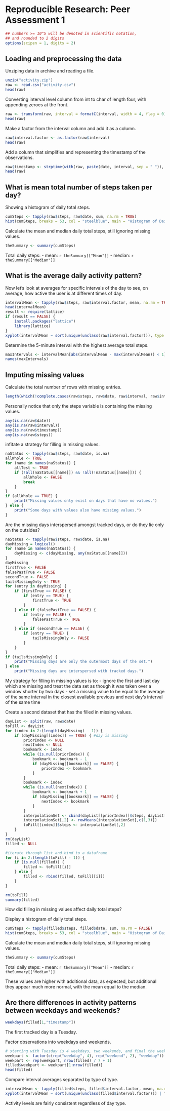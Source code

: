 # Reproducible Research: Peer Assessment 1

```r
## numbers >= 10^5 will be denoted in scientific notation,
## and rounded to 2 digits
options(scipen = 1, digits = 2)
```
## Loading and preprocessing the data

Unziping data in archive and reading a file.

```r
unzip("activity.zip")
raw <- read.csv("activity.csv")
head(raw)
```

Converting interval level column from int to char of length four, with appending zeroes at the front.


```r
raw <- transform(raw, interval = formatC(interval, width = 4, flag = 0))
head(raw)
```

Make a factor from the interval column and add it as a column.

```r
raw$interval.factor <- as.factor(raw$interval)
head(raw)
```

Add a column that simplifies and representing the timestamp of the observations.

```r
raw$timestamp <- strptime(with(raw, paste(date, interval, sep = " ")), "%Y-%m-%d %H%M")
head(raw)
```

## What is mean total number of steps taken per day?

Showing a histogram of daily total steps.

```r
cumSteps <- tapply(raw$steps, raw$date, sum, na.rm = TRUE)
hist(cumSteps, breaks = 53, col = "steelblue", main = "Histogram of Daily Total Steps")
```

Calculate the mean and median daily total steps, still ignoring missing values.

```r
theSummary <- summary(cumSteps)
```

Total daily steps:
 - mean: `r theSummary[["Mean"]]`
 - median: `r theSummary[["Median"]]`

## What is the average daily activity pattern?

Now let's look at  averages for specific intervals of the day to see, on average, how active the user is at different times of day.

```r
intervalMean <- tapply(raw$steps, raw$interval.factor, mean, na.rm = TRUE)
head(intervalMean)
result <- require(lattice)
if (result == FALSE) {
    install.packages("lattice")
    library(lattice)
}
xyplot(intervalMean ~ sort(unique(unclass(raw$interval.factor))), type = "l", col = "steelblue", xlab = "interval", ylab = "interval mean")
```

Determine the 5-minute interval with the highest average total steps.

```r
maxIntervals <- intervalMean[abs(intervalMean - max(intervalMean)) < 1]
names(maxIntervals)
```

## Imputing missing values

Calculate the total number of rows with missing entries.

```r
length(which(!complete.cases(raw$steps, raw$date, raw$interval, raw$interval.factor, raw$timestamp)))
```

Personally notice that only the steps variable is containing the missing values.

```r
any(is.na(raw$date))
any(is.na(raw$interval))
any(is.na(raw$timestamp))
any(is.na(raw$steps))
```

infitate a strategy for filling in missing values.


```r
naStatus <- tapply(raw$steps, raw$date, is.na)
allWhole <- TRUE
for (name in names(naStatus)) {
    allTest <- TRUE
    if (!all(naStatus[[name]]) && !all(!naStatus[[name]])) {
        allWhole <- FALSE
        break
    }        
}
if (allWhole == TRUE) {
    print("Missing values only exist on days that have no values.")
} else {
    print("Some days with values also have missing values.")
}
```

Are the missing days interspersed amongst tracked days, or do they lie only on the outsides?

```r
naStatus <- tapply(raw$steps, raw$date, is.na)
dayMissing = logical()
for (name in names(naStatus)) {
    dayMissing <- c(dayMissing, any(naStatus[[name]]))
}
dayMissing
firstTrue <- FALSE
falsePastTrue <- FALSE
secondTrue <- FALSE
tailsMissingOnly <- TRUE
for (entry in dayMissing) {
    if (firstTrue == FALSE) {
        if (entry == TRUE) {
            firstTrue <- TRUE
        }
    } else if (falsePastTrue == FALSE) {
        if (entry == FALSE) {
            falsePastTrue <- TRUE
        }
    } else if (secondTrue == FALSE) {
        if (entry == TRUE) {
            tailsMissingOnly <- FALSE
        }
    }
}
if (tailsMissingOnly) {
    print("Missing days are only the outermost days of the set.")
} else
    print("Missing days are interspersed with tracked days.")
```

My strategy for filling in missing values is to:
 - ignore the first and last day which are missing and treat the data set as though it was taken over a window shorter by two days
 - set a missing value to be equal to the average of the same interval in the closest available previous and next day's interval of the same time
 
Create a second dataset that has the filled in missing values.

```r
dayList <- split(raw, raw$date)
toFill <- dayList
for (index in 2:(length(dayMissing) - 1)) {
    if (dayMissing[[index]] == TRUE) { #day is missing
        priorIndex <- NULL
        nextIndex <- NULL
        bookmark <- index
        while (is.null(priorIndex)) {
            bookmark <- bookmark - 1
            if (dayMissing[[bookmark]] == FALSE) {
                priorIndex <- bookmark
            }
        }
        bookmark <- index
        while (is.null(nextIndex)) {
            bookmark <- bookmark + 1
            if (dayMissing[[bookmark]] == FALSE) {
                nextIndex <- bookmark
            }
        }
        interpolationSet <- cbind(dayList[[priorIndex]]$steps, dayList[[index]]$steps, dayList[[nextIndex]]$steps)
        interpolationSet[,2] <- rowMeans(interpolationSet[,c(1,3)])
        toFill[[index]]$steps <- interpolationSet[,2]
    }
}
rm(dayList)
filled <- NULL

#iterate through list and bind to a dataframe
for (i in 2:(length(toFill) - 1)) {
    if (is.null(filled)) {
        filled <- toFill[[i]]
    } else {
        filled <- rbind(filled, toFill[[i]])
    }
}

rm(toFill)
summary(filled)
```

How did filling in missing values affect daily total steps?

Display a histogram of daily total steps.

```r
cumSteps <- tapply(filled$steps, filled$date, sum, na.rm = FALSE)
hist(cumSteps, breaks = 53, col = "steelblue", main = "Histogram of Daily Total Steps")
```

Calculate the mean and median daily total steps, still ignoring missing values.

```r
theSummary <- summary(cumSteps)
```

Total daily steps:
 - mean: `r theSummary[["Mean"]]`
 - median: `r theSummary[["Median"]]`

These values are higher with additional data, as expected, but additional they appear much more normal, with the mean equal to the median.

## Are there differences in activity patterns between weekdays and weekends?

```r
weekdays(filled[1,"timestamp"])
```

The first tracked day is a Tuesday.

Factor observations into weekdays and weekends.

```r
# starting with Tuesday is 4 weekdays, two weekends, and final the weekday of Monday
weekpart <- factor(c(rep("weekday", 4), rep("weekend", 2), "weekday"))
weekpart <- rep(weekpart, nrow(filled) / 7 + 1)
filled$weekpart <- weekpart[1:nrow(filled)]
head(filled)
```

Compare interval averages separated by type of type.

```r
intervalMean <- tapply(filled$steps, filled$interval.factor, mean, na.rm = FALSE)
xyplot(intervalMean ~ sort(unique(unclass(filled$interval.factor))) | filled$weekpart, type = "l", col = "steelblue", xlab = "interval", ylab = "interval mean", layout = c(1,2))
```

Activity levels are fairly consistent regardless of day type.
